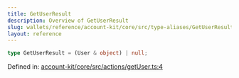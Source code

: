 ```yaml
---
title: GetUserResult
description: Overview of GetUserResult
slug: wallets/reference/account-kit/core/src/type-aliases/GetUserResult
layout: reference
---
```


```ts
type GetUserResult = (User & object) | null;
```

Defined in: [account-kit/core/src/actions/getUser.ts:4](https://github.com/alchemyplatform/aa-sdk/blob/5b9429f0f16dcd4ff822527b8de589e19e88faa7/account-kit/core/src/actions/getUser.ts#L4)
